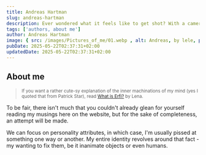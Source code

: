 ```yaml
---
title: Andreas Hartman
slug: andreas-hartman
description: Ever wondered what it feels like to get shot? With a camera, of course.
tags: ['authors, about me']
author: Andreas Hartman
image: { src: /images/Pictures_of_me/01.webp , alt: Andreas, by lele, positionx: 65%, positiony: 40% }
pubDate: 2025-05-22T02:37:31+02:00
updatedDate: 2025-05-22T02:37:31+02:00
---
```

## About me

> <small>If you want a rather cute-sy explanation of the inner machinations of my mind (yes I quoted that from Patrick Star), read [What is Erfi?](https://www.erfianugrah.com/zeitweilig/what-is-erfi/) by Lena.</small>

To be fair, there isn't much that you couldn't already glean for yourself reading my musings here on the website, but for the sake of completeness, an attempt will be made.

We can focus on personality attributes, in which case, I'm usually pissed at something one way or another. My entire identity revolves around that fact - my wanting to fix them, be it inanimate objects or even humans. 
